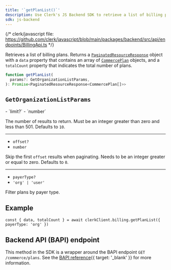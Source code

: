 ```yaml
---
title: '`getPlanList()`'
description: Use Clerk's JS Backend SDK to retrieve a list of billing plans.
sdk: js-backend
---
```


<Include src="_partials/billing/api-experimental" />

{/* clerk/javascript file: https://github.com/clerk/javascript/blob/main/packages/backend/src/api/endpoints/BillingApi.ts */}

Retrieves a list of billing plans. Returns a [`PaginatedResourceResponse`](/docs/references/backend/types/paginated-resource-response) object with a `data` property that contains an array of [`CommercePlan`](/docs/references/backend/types/commerce-plan) objects, and a `totalCount` property that indicates the total number of plans.

```ts
function getPlanList(
  params?: GetOrganizationListParams,
): Promise<PaginatedResourceResponse<CommercePlan[]>>
```

## `GetOrganizationListParams`

<Properties>
  - `limit?`
  - `number`

  The number of results to return. Must be an integer greater than zero and less than 501. Defaults to `10`.

  ---

  - `offset?`
  - `number`

  Skip the first `offset` results when paginating. Needs to be an integer greater or equal to zero. Defaults to `0`.

  ---

  - `payerType?`
  - `'org' | 'user'`

  Filter plans by payer type.
</Properties>

## Example

<Include src="_partials/backend/usage" />

```tsx
const { data, totalCount } = await clerkClient.billing.getPlanList({ payerType: 'org' })
```

## Backend API (BAPI) endpoint

This method in the SDK is a wrapper around the BAPI endpoint `GET /commerce/plans`. See the [BAPI reference](https://clerk.com/docs/reference/backend-api/tag/commerce/get/commerce/plans){{ target: '_blank' }} for more information.
